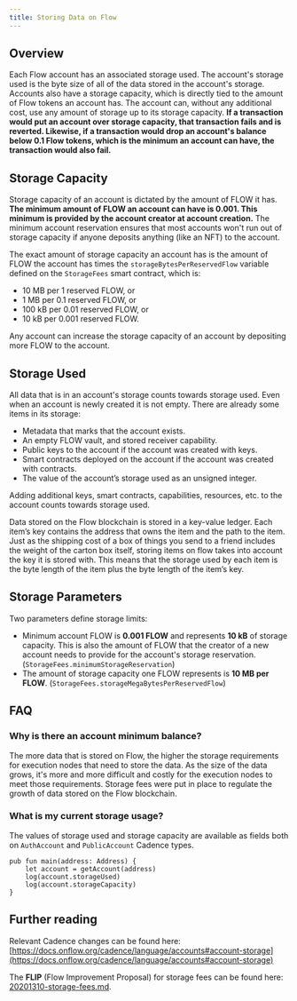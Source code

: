 ```yaml
---
title: Storing Data on Flow
---
```


## **Overview**

Each Flow account has an associated storage used. The account's storage used is the byte size of all of the data stored in the account's storage. Accounts also have a storage capacity, which is directly tied to the amount of Flow tokens an account has. The account can, without any additional cost, use any amount of storage up to its storage capacity. **If a transaction would put an account over storage capacity, that transaction fails and is reverted. Likewise, if a transaction would drop an account's balance below 0.1 Flow tokens, which is the minimum an account can have, the transaction would also fail.**

## Storage Capacity

Storage capacity of an account is dictated by the amount of FLOW it has. **The minimum amount of FLOW an account can have is 0.001. This minimum is provided by the account creator at account creation.** The minimum account reservation ensures that most accounts won't run out of storage capacity if anyone deposits anything (like an NFT) to the account.

The exact amount of storage capacity an account has is the amount of FLOW the account has times the `storageBytesPerReservedFlow` variable defined on the `StorageFees` smart contract, which is:

- 10 MB per 1 reserved FLOW, or
- 1 MB per 0.1 reserved FLOW, or
- 100 kB per 0.01 reserved FLOW, or
- 10 kB per 0.001 reserved FLOW.

Any account can increase the storage capacity of an account by depositing more FLOW to the account.

## Storage Used

All data that is in an account's storage counts towards storage used. Even when an account is newly created it is not empty. There are already some items in its storage:

- Metadata that marks that the account exists.
- An empty FLOW vault, and stored receiver capability.
- Public keys to the account if the account was created with keys.
- Smart contracts deployed on the account if the account was created with contracts.
- The value of the account’s storage used as an unsigned integer.

Adding additional keys, smart contracts, capabilities, resources, etc. to the account counts towards storage used.

Data stored on the Flow blockchain is stored in a key-value ledger. Each item’s key contains the address that owns the item and the path to the item. Just as the shipping cost of a box of things you send to a friend includes the weight of the carton box itself, storing items on flow takes into account the key it is stored with. This means that the storage used by each item is the byte length of the item plus the byte length of the item’s key.

## Storage Parameters

Two parameters define storage limits:

- Minimum account FLOW is **0.001 FLOW** and represents **10 kB** of storage capacity. This is also the amount of FLOW that the creator of a new account needs to provide for the account's storage reservation. (`StorageFees.minimumStorageReservation`)
- The amount of storage capacity one FLOW represents is **10 MB per FLOW**. (`StorageFees.storageMegaBytesPerReservedFlow`)

## FAQ

### **Why is there an account minimum balance?**

The more data that is stored on Flow, the higher the storage requirements for execution nodes that need to store the data. As the size of the data grows, it's more and more difficult and costly for the execution nodes to meet those requirements.
Storage fees were put in place to regulate the growth of data stored on the Flow blockchain.

### **What is my current storage usage?**

The values of storage used and storage capacity are available as fields both on `AuthAccount` and `PublicAccount` Cadence types.

```cadence
pub fun main(address: Address) {
    let account = getAccount(address)
    log(account.storageUsed)
    log(account.storageCapacity)
}
```

## Further reading

Relevant Cadence changes can be found here: [https://docs.onflow.org/cadence/language/accounts#account-storage](https://docs.onflow.org/cadence/language/accounts#account-storage)

The **FLIP** (Flow Improvement Proposal) for storage fees can be found here: [20201310-storage-fees.md](https://github.com/onflow/flow/blob/janez/storage-fees/flips/20201310-storage-fees.md).
